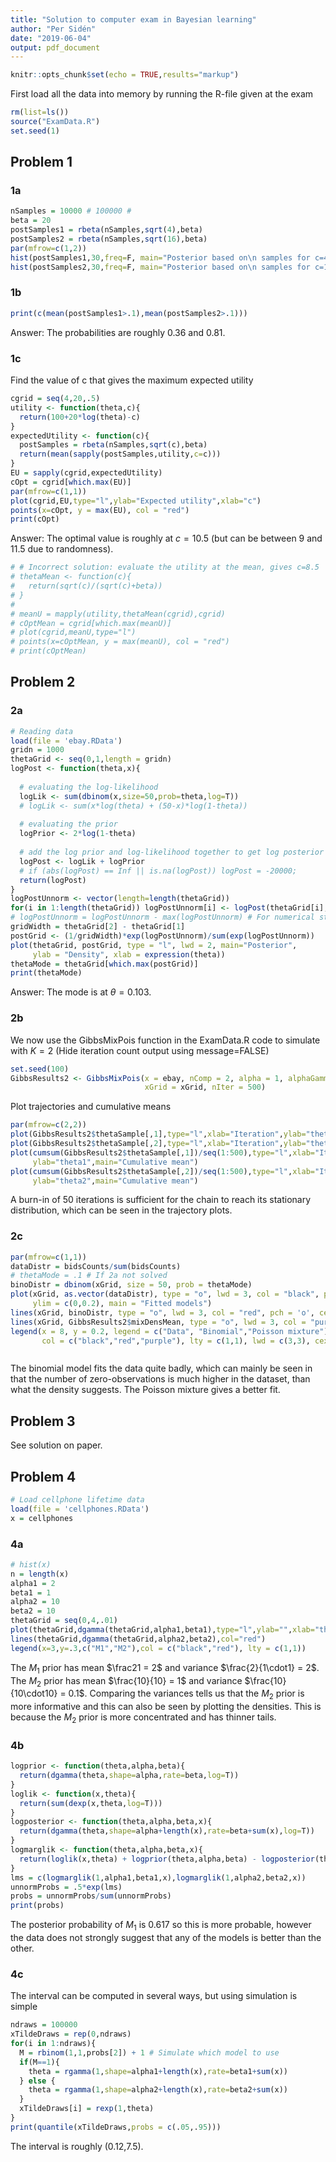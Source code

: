 ```yaml
---
title: "Solution to computer exam in Bayesian learning"
author: "Per Sidén"
date: "2019-06-04"
output: pdf_document
---
```


```r
knitr::opts_chunk$set(echo = TRUE,results="markup")
```

First load all the data into memory by running the R-file given at the exam
```r
rm(list=ls())
source("ExamData.R")
set.seed(1)
```

## Problem 1

### 1a
```r
nSamples = 10000 # 100000 #
beta = 20
postSamples1 = rbeta(nSamples,sqrt(4),beta)
postSamples2 = rbeta(nSamples,sqrt(16),beta)
par(mfrow=c(1,2))
hist(postSamples1,30,freq=F, main="Posterior based on\n samples for c=4",xlab="theta")
hist(postSamples2,30,freq=F, main="Posterior based on\n samples for c=16",xlab="theta")
```

### 1b

```r
print(c(mean(postSamples1>.1),mean(postSamples2>.1)))
```
Answer: The probabilities are roughly 0.36 and 0.81.

### 1c
Find the value of c that gives the maximum expected utility
```r
cgrid = seq(4,20,.5)
utility <- function(theta,c){
  return(100+20*log(theta)-c)
}
expectedUtility <- function(c){
  postSamples = rbeta(nSamples,sqrt(c),beta)
  return(mean(sapply(postSamples,utility,c=c)))
}
EU = sapply(cgrid,expectedUtility)
cOpt = cgrid[which.max(EU)]
par(mfrow=c(1,1))
plot(cgrid,EU,type="l",ylab="Expected utility",xlab="c")
points(x=cOpt, y = max(EU), col = "red")
print(cOpt)
```
Answer: The optimal value is roughly at $c=10.5$ (but can be between 9 and 11.5 due to randomness).

```r
# # Incorrect solution: evaluate the utility at the mean, gives c=8.5
# thetaMean <- function(c){
#   return(sqrt(c)/(sqrt(c)+beta))
# }
# 
# meanU = mapply(utility,thetaMean(cgrid),cgrid)
# cOptMean = cgrid[which.max(meanU)]
# plot(cgrid,meanU,type="l")
# points(x=cOptMean, y = max(meanU), col = "red")
# print(cOptMean)
```

## Problem 2

### 2a
```r
# Reading data
load(file = 'ebay.RData') 
gridn = 1000
thetaGrid <- seq(0,1,length = gridn)
logPost <- function(theta,x){
  
  # evaluating the log-likelihood                                    
  logLik <- sum(dbinom(x,size=50,prob=theta,log=T))
  # logLik <- sum(x*log(theta) + (50-x)*log(1-theta))
  
  # evaluating the prior
  logPrior <- 2*log(1-theta)
  
  # add the log prior and log-likelihood together to get log posterior
  logPost <- logLik + logPrior
  # if (abs(logPost) == Inf || is.na(logPost)) logPost = -20000;
  return(logPost)
}
logPostUnnorm <- vector(length=length(thetaGrid))
for(i in 1:length(thetaGrid)) logPostUnnorm[i] <- logPost(thetaGrid[i],ebay)
# logPostUnnorm = logPostUnnorm - max(logPostUnnorm) # For numerical stability
gridWidth = thetaGrid[2] - thetaGrid[1]
postGrid <- (1/gridWidth)*exp(logPostUnnorm)/sum(exp(logPostUnnorm))
plot(thetaGrid, postGrid, type = "l", lwd = 2, main="Posterior", 
     ylab = "Density", xlab = expression(theta))
thetaMode = thetaGrid[which.max(postGrid)]
print(thetaMode)
```
Answer: The mode is at $\theta=0.103$.

### 2b

We now use the GibbsMixPois function in the ExamData.R code to simulate with $K=2$ (Hide iteration count output using message=FALSE)
```r
set.seed(100)
GibbsResults2 <- GibbsMixPois(x = ebay, nComp = 2, alpha = 1, alphaGamma = 1, betaGamma = 1, 
                              xGrid = xGrid, nIter = 500)
```

Plot trajectories and cumulative means
```r
par(mfrow=c(2,2))
plot(GibbsResults2$thetaSample[,1],type="l",xlab="Iteration",ylab="theta1",main="Trajectory")
plot(GibbsResults2$thetaSample[,2],type="l",xlab="Iteration",ylab="theta2",main="Trajectory")
plot(cumsum(GibbsResults2$thetaSample[,1])/seq(1:500),type="l",xlab="Iteration",
     ylab="theta1",main="Cumulative mean")
plot(cumsum(GibbsResults2$thetaSample[,2])/seq(1:500),type="l",xlab="Iteration",
     ylab="theta2",main="Cumulative mean")
```

A burn-in of 50 iterations is sufficient for the chain to reach its stationary distribution, which can be seen in the trajectory plots.

### 2c
```r
par(mfrow=c(1,1))
dataDistr = bidsCounts/sum(bidsCounts)
# thetaMode = .1 # If 2a not solved
binoDistr = dbinom(xGrid, size = 50, prob = thetaMode)
plot(xGrid, as.vector(dataDistr), type = "o", lwd = 3, col = "black", pch = 'o', cex = 0.6, 
     ylim = c(0,0.2), main = "Fitted models")
lines(xGrid, binoDistr, type = "o", lwd = 3, col = "red", pch = 'o', cex = 0.6)
lines(xGrid, GibbsResults2$mixDensMean, type = "o", lwd = 3, col = "purple", pch = 'o', cex = 0.6)
legend(x = 8, y = 0.2, legend = c("Data", "Binomial","Poisson mixture"), 
       col = c("black","red","purple"), lty = c(1,1), lwd = c(3,3), cex = 0.8)
```

```r
```


The binomial model fits the data quite badly, which can mainly be seen in that the number of zero-observations is much higher in the dataset, than what the density suggests. The Poisson mixture gives a better fit.

## Problem 3

See solution on paper.

## Problem 4

```r
# Load cellphone lifetime data
load(file = 'cellphones.RData')
x = cellphones
```

### 4a

```r
# hist(x)
n = length(x)
alpha1 = 2
beta1 = 1
alpha2 = 10
beta2 = 10
thetaGrid = seq(0,4,.01)
plot(thetaGrid,dgamma(thetaGrid,alpha1,beta1),type="l",ylab="",xlab="theta",main="Gamma prior densities")
lines(thetaGrid,dgamma(thetaGrid,alpha2,beta2),col="red")
legend(x=3,y=.3,c("M1","M2"),col = c("black","red"), lty = c(1,1))
```

The $M_1$ prior has mean $\frac21 = 2$ and variance $\frac{2}{1\cdot1} = 2$. The $M_2$ prior has mean $\frac{10}{10} = 1$ and variance $\frac{10}{10\cdot10} = 0.1$. Comparing the variances tells us that the $M_2$ prior is more informative and this can also be seen by plotting the densities. This is because the $M_2$ prior is more concentrated and has thinner tails.

### 4b
```r
logprior <- function(theta,alpha,beta){
  return(dgamma(theta,shape=alpha,rate=beta,log=T))
}
loglik <- function(x,theta){
  return(sum(dexp(x,theta,log=T)))
}
logposterior <- function(theta,alpha,beta,x){
  return(dgamma(theta,shape=alpha+length(x),rate=beta+sum(x),log=T))
}
logmarglik <- function(theta,alpha,beta,x){
  return(loglik(x,theta) + logprior(theta,alpha,beta) - logposterior(theta,alpha,beta,x))
}
lms = c(logmarglik(1,alpha1,beta1,x),logmarglik(1,alpha2,beta2,x))
unnormProbs = .5*exp(lms)
probs = unnormProbs/sum(unnormProbs)
print(probs)
```

The posterior probability of $M_1$ is 0.617 so this is more probable, however the data does not strongly suggest that any of the models is better than the other.

### 4c

The interval can be computed in several ways, but using simulation is simple
```r
ndraws = 100000
xTildeDraws = rep(0,ndraws)
for(i in 1:ndraws){
  M = rbinom(1,1,probs[2]) + 1 # Simulate which model to use
  if(M==1){
    theta = rgamma(1,shape=alpha1+length(x),rate=beta1+sum(x))
  } else {
    theta = rgamma(1,shape=alpha2+length(x),rate=beta2+sum(x))
  }
  xTildeDraws[i] = rexp(1,theta)
}
print(quantile(xTildeDraws,probs = c(.05,.95)))
```

The interval is roughly (0.12,7.5).